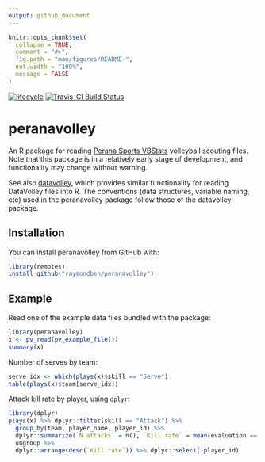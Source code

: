 ```yaml
---
output: github_document
---
```


<!-- README.md is generated from README.Rmd. Please edit that file -->

```r
knitr::opts_chunk$set(
  collapse = TRUE,
  comment = "#>",
  fig.path = "man/figures/README-",
  out.width = "100%",
  message = FALSE
)
```

[![lifecycle](https://img.shields.io/badge/lifecycle-experimental-orange.svg)](https://www.tidyverse.org/lifecycle/#experimental) 
[![Travis-CI Build Status](https://travis-ci.org/raymondben/peranavolley.svg?branch=master)](https://travis-ci.org/raymondben/peranavolley)

# peranavolley

An R package for reading [Perana Sports VBStats](http://peranasports.com/software/vbstatshd/) volleyball scouting files. Note that this package is in a relatively early stage of development, and functionality may change without warning.

See also [datavolley](https://github.com/raymondben/datavolley), which provides similar functionality for reading DataVolley files into R. The conventions (data structures, variable naming, etc) used in the peranavolley package follow those of the datavolley package.

## Installation

You can install peranavolley from GitHub with:

```r
library(remotes)
install_github("raymondben/peranavolley")
```

## Example

Read one of the example data files bundled with the package:

```r
library(peranavolley)
x <- pv_read(pv_example_file())
summary(x)
```

Number of serves by team:

```r
serve_idx <- which(plays(x)$skill == "Serve")
table(plays(x)$team[serve_idx])
```

Attack kill rate by player, using `dplyr`:

```r
library(dplyr)
plays(x) %>% dplyr::filter(skill == "Attack") %>%
  group_by(team, player_name, player_id) %>%
  dplyr::summarize(`N attacks` = n(), `Kill rate` = mean(evaluation == "Winning attack", na.rm = TRUE)) %>%
  ungroup %>%
  dplyr::arrange(desc(`Kill rate`)) %>% dplyr::select(-player_id)
```
